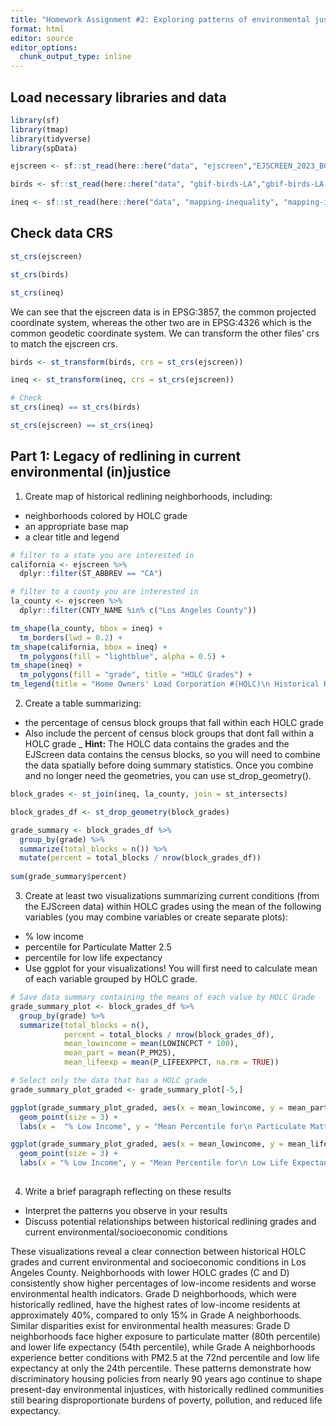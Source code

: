 ```yaml
---
title: "Homework Assignment #2: Exploring patterns of environmental justice:"
format: html
editor: source
editor_options: 
  chunk_output_type: inline
---
```

## Load necessary libraries and data
```r
library(sf)
library(tmap)
library(tidyverse)
library(spData)

ejscreen <- sf::st_read(here::here("data", "ejscreen","EJSCREEN_2023_BG_StatePct_with_AS_CNMI_GU_VI.gdb")) 

birds <- sf::st_read(here::here("data", "gbif-birds-LA","gbif-birds-LA.shp")) 

ineq <- sf::st_read(here::here("data", "mapping-inequality", "mapping-inequality-los-angeles.json"))
```

## Check data CRS
```r
st_crs(ejscreen)
```

```r
st_crs(birds)
```

```r
st_crs(ineq)
```
We can see that the ejscreen data is in EPSG:3857, the common projected coordinate system, whereas the other two are in EPSG:4326 which is the common geodetic coordinate system. We can transform the other files' crs to match the ejscreen crs.

```r
birds <- st_transform(birds, crs = st_crs(ejscreen))

ineq <- st_transform(ineq, crs = st_crs(ejscreen))
```

```r
# Check
st_crs(ineq) == st_crs(birds)
```

```r
st_crs(ejscreen) == st_crs(ineq)
```
## Part 1: Legacy of redlining in current environmental (in)justice

1. Create map of historical redlining neighborhoods, including:
- neighborhoods colored by HOLC grade
- an appropriate base map
- a clear title and legend

```r
# filter to a state you are interested in
california <- ejscreen %>%
  dplyr::filter(ST_ABBREV == "CA") 

# filter to a county you are interested in
la_county <- ejscreen %>%
  dplyr::filter(CNTY_NAME %in% c("Los Angeles County"))

tm_shape(la_county, bbox = ineq) +
  tm_borders(lwd = 0.2) +
tm_shape(california, bbox = ineq) +
  tm_polygons(fill = "lightblue", alpha = 0.5) +
tm_shape(ineq) +
  tm_polygons(fill = "grade", title = "HOLC Grades") +
tm_legend(title = "Home Owners' Load Corporation #(HOLC)\n Historical Redlining Neighborhoods")
```
2. Create a table summarizing:
- the percentage of census block groups that fall within each HOLC grade
- Also include the percent of census block groups that dont fall within a HOLC grade
_ **Hint:** The HOLC data contains the grades and the EJScreen data contains the census blocks, so you will need to combine the data spatially before doing summary statistics. Once you combine and no longer need the geometries, you can use st_drop_geometry(). 

```r
block_grades <- st_join(ineq, la_county, join = st_intersects)

block_grades_df <- st_drop_geometry(block_grades)
```

```r
grade_summary <- block_grades_df %>% 
  group_by(grade) %>% 
  summarize(total_blocks = n()) %>% 
  mutate(percent = total_blocks / nrow(block_grades_df))
         
sum(grade_summary$percent)
```

3. Create at least two visualizations summarizing current conditions (from the EJScreen data) within HOLC grades using the mean of the following variables (you may combine variables or create separate plots):
- % low income
- percentile for Particulate Matter 2.5
- percentile for low life expectancy
- Use ggplot for your visualizations! You will first need to calculate mean of each variable grouped by HOLC grade.
```r
# Save data summary containing the means of each value by HOLC Grade
grade_summary_plot <- block_grades_df %>% 
  group_by(grade) %>% 
  summarize(total_blocks = n(),
            percent = total_blocks / nrow(block_grades_df),
            mean_lowincome = mean(LOWINCPCT * 100),
            mean_part = mean(P_PM25),
            mean_lifeexp = mean(P_LIFEEXPPCT, na.rm = TRUE))

# Select only the data that has a HOLC grade
grade_summary_plot_graded <- grade_summary_plot[-5,]
```

```r
ggplot(grade_summary_plot_graded, aes(x = mean_lowincome, y = mean_part, color = grade)) +
  geom_point(size = 3) +
  labs(x =  "% Low Income", y = "Mean Percentile for\n Particulate Matter", color = "HOLC Grade")
```

```r
ggplot(grade_summary_plot_graded, aes(x = mean_lowincome, y = mean_lifeexp, color = grade)) +
  geom_point(size = 3) +
  labs(x = "% Low Income", y = "Mean Percentile for\n Low Life Expectancy", color = "HOLC Grade")
  
```


4. Write a brief paragraph reflecting on these results
- Interpret the patterns you observe in your results
- Discuss potential relationships between historical redlining grades and current environmental/socioeconomic conditions


These visualizations reveal a clear connection between historical HOLC grades and current environmental and socioeconomic conditions in Los Angeles County. Neighborhoods with lower HOLC grades (C and D) consistently show higher percentages of low-income residents and worse environmental health indicators. Grade D neighborhoods, which were historically redlined, have the highest rates of low-income residents at approximately 40%, compared to only 15% in Grade A neighborhoods. Similar disparities exist for environmental health measures: Grade D neighborhoods face higher exposure to particulate matter (80th percentile) and lower life expectancy (54th percentile), while Grade A neighborhoods experience better conditions with PM2.5 at the 72nd percentile and low life expectancy at only the 24th percentile. These patterns demonstrate how discriminatory housing policies from nearly 90 years ago continue to shape present-day environmental injustices, with historically redlined communities still bearing disproportionate burdens of poverty, pollution, and reduced life expectancy.


